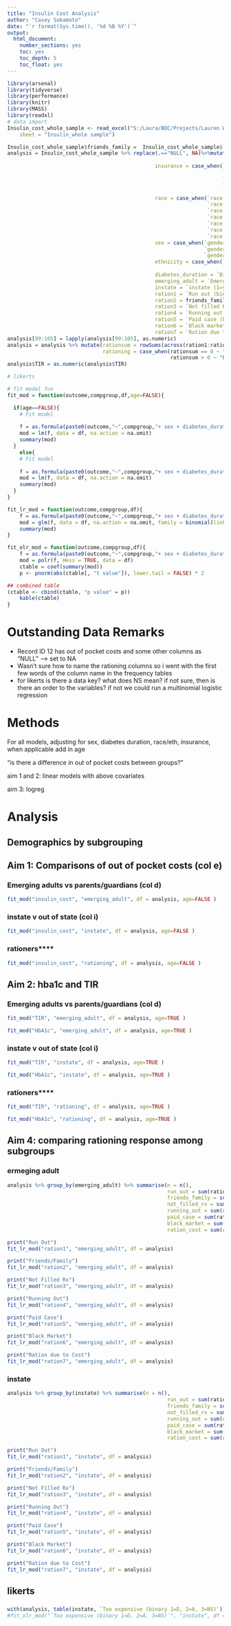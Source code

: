 ```yaml
---
title: "Insulin Cost Analysis"
author: "Casey Sakamoto"
date: "`r format(Sys.time(), '%d %B %Y')`"
output:
  html_document:
    number_sections: yes
    toc: yes
    toc_depth: 5
    toc_float: yes
---
```


```r
library(arsenal)
library(tidyverse)
library(performance)
library(knitr)
library(MASS)
library(readxl)
# data import
Insulin_cost_whole_sample <- read_excel("S:/Laura/BDC/Projects/Lauren Waterman/Insulin cost analysis/Insulin_cost_whole sample.xlsx", 
    sheet = "Insulin_whole sample")

```

```r

Insulin_cost_whole_sample$friends_family =  Insulin_cost_whole_sample$`Friends/Family (binary: 0=0, 1=any)`
analysis = Insulin_cost_whole_sample %>% replace(.=="NULL", NA)%>%mutate(insulin_cost = case_when(`Cost per month` == "NULL" ~ NA_real_,
                                                                         TRUE ~ as.numeric(`Cost per month`)),
                                                insurance = case_when(`insurance_type (3=private, 2=public, 1=tricare, 4=other, 5=none, 6=unsure)` == 3 ~ "Private",
                                                                      `insurance_type (3=private, 2=public, 1=tricare, 4=other, 5=none, 6=unsure)` == 2 ~ "Public",
                                                                      `insurance_type (3=private, 2=public, 1=tricare, 4=other, 5=none, 6=unsure)` == 1 ~ "Tricare",
                                                                      `insurance_type (3=private, 2=public, 1=tricare, 4=other, 5=none, 6=unsure)` == 4 ~ "Other",
                                                                      `insurance_type (3=private, 2=public, 1=tricare, 4=other, 5=none, 6=unsure)` == 6 ~ "Unsure"),
                                                race = case_when(`race (0=w, 1=b, 2=Asian, 3=native hawaiian, 4=american indian, 5=multiple, 6=?)` == 0 ~"White",
                                                                 `race (0=w, 1=b, 2=Asian, 3=native hawaiian, 4=american indian, 5=multiple, 6=?)` == 1 ~"Black",
                                                                 `race (0=w, 1=b, 2=Asian, 3=native hawaiian, 4=american indian, 5=multiple, 6=?)` == 2 ~"Asian",
                                                                 `race (0=w, 1=b, 2=Asian, 3=native hawaiian, 4=american indian, 5=multiple, 6=?)` == 3 ~"Native Hawaiian",
                                                                 `race (0=w, 1=b, 2=Asian, 3=native hawaiian, 4=american indian, 5=multiple, 6=?)` == 4 ~"American Indian",
                                                                 `race (0=w, 1=b, 2=Asian, 3=native hawaiian, 4=american indian, 5=multiple, 6=?)` == 5 ~"Multiple",
                                                                 `race (0=w, 1=b, 2=Asian, 3=native hawaiian, 4=american indian, 5=multiple, 6=?)` == 6 ~"Unknown"),
                                                sex = case_when(`gender (1=m, 2=f, 3=o)` == 1 ~ "Male",
                                                                `gender (1=m, 2=f, 3=o)` == 2 ~ "Female",
                                                                `gender (1=m, 2=f, 3=o)` == 3 ~ "Other"),
                                                ethnicity = case_when(`ethnicity (0=H, 1=NH)`== 0 ~ "Hispanic",
                                                                      `ethnicity (0=H, 1=NH)` == 1 ~ "Nonhispanic"),
                                                diabetes_duration = `Diabetes duration`,
                                                emerging_adult = `Emerging Adult`,
                                                instate = `instate (1=yes)`,
                                                ration1 = `Run out (binary: 0=0, 1=any)`,
                                                ration2 = friends_family,
                                                ration3 = `Not filled Rx: cost (binary: 0=0, 1=any)`,
                                                ration4 = `Running out (binary: 0=0, 1=any)`, 
                                                ration5 = `Paid case (binary: 0=0, 1=any)`,
                                                ration6 = `Black market insulin (binary: 0=0, 1=any)`,
                                                ration7 = `Ration due to cost (binary: 0=0, 1=any)`) %>%  filter(!is.na(record_id))
analysis[99:105] = lapply(analysis[99:105], as.numeric)
analysis = analysis %>% mutate(rationsum = rowSums(across(ration1:ration7)),
                               rationing = case_when(rationsum == 0 ~ "Non Rationer",
                                                     rationsum > 0 ~ "Rationer"))
analysis$TIR = as.numeric(analysis$TIR)

# likerts 
```

```r
# fit model fun
fit_mod = function(outcome,compgroup,df,age=FALSE){

  if(age==FALSE){
    # Fit model
    
    f = as.formula(paste0(outcome,"~",compgroup,"+ sex + diabetes_duration + race + ethnicity + insurance"))
    mod = lm(f, data = df, na.action = na.omit)
    summary(mod)
  }
    else{
    # Fit model
    
    f = as.formula(paste0(outcome,"~",compgroup,"+ sex + diabetes_duration + race + ethnicity + insurance + age"))
    mod = lm(f, data = df, na.action = na.omit)
    summary(mod)
  }
}

fit_lr_mod = function(outcome,compgroup,df){
    f = as.formula(paste0(outcome,"~",compgroup,"+ sex + diabetes_duration + race + ethnicity + insurance"))
    mod = glm(f, data = df, na.action = na.omit, family = binomial(link='logit'))
    summary(mod)
}

fit_olr_mod = function(outcome,compgroup,df){
    f = as.formula(paste0(outcome,"~",compgroup,"+ sex + diabetes_duration + race + ethnicity + insurance"))
    mod = polr(f, Hess = TRUE, data = df)
    ctable = coef(summary(mod))
    p <- pnorm(abs(ctable[, "t value"]), lower.tail = FALSE) * 2

## combined table
(ctable <- cbind(ctable, "p value" = p))
    kable(ctable)
}

```
# Outstanding Data Remarks

- Record ID 12 has out of pocket costs and some other columns as "NULL" --> set to NA
- Wasn't sure how to name the rationing columns so i went with the first few words of the column name in the frequency tables
- for likerts is there a data key? what does NS mean? if not sure, then is there an order to the variables? if not we could run a multinomial logistic regression

# Methods

For all models, adjusting for sex, diabetes duration, race/eth, insurance, when applicable add in age

"is there a difference in out of pocket costs between groups?"

aim 1 and 2: linear models with above covariates

aim 3: logreg



# Analysis

## Demographics by subgrouping

## Aim 1: Comparisons of out of pocket costs (col e)

### Emerging adults vs parents/guardians (col d)

```r
fit_mod("insulin_cost", "emerging_adult", df = analysis, age=FALSE )
```

### instate v out of state (col i)

```r
fit_mod("insulin_cost", "instate", df = analysis, age=FALSE )
```

### rationers****

```r
fit_mod("insulin_cost", "rationing", df = analysis, age=FALSE )
```

## Aim 2: hba1c and TIR

### Emerging adults vs parents/guardians (col d)

```r
fit_mod("TIR", "emerging_adult", df = analysis, age=TRUE )
```

```r
fit_mod("HbA1c", "emerging_adult", df = analysis, age=TRUE )
```

### instate v out of state (col i)

```r
fit_mod("TIR", "instate", df = analysis, age=TRUE )
```

```r
fit_mod("HbA1c", "instate", df = analysis, age=TRUE )
```
### rationers****

```r
fit_mod("TIR", "rationing", df = analysis, age=TRUE )
```

```r
fit_mod("HbA1c", "rationing", df = analysis, age=TRUE )
```

## Aim 4: comparing rationing response among subgroups

### ermeging adult

```r
analysis %>% group_by(emerging_adult) %>% summarise(n = n(),
                                                    run_out = sum(ration1, na.rm = T),
                                                    friends_family = sum(ration2, na.rm = T),
                                                    not_filled_rx = sum(ration3, na.rm = T),
                                                    running_out = sum(ration4, na.rm = T),
                                                    paid_case = sum(ration5, na.rm = T),
                                                    black_market = sum(ration6, na.rm = T),
                                                    ration_cost = sum(ration7, na.rm = T))

print("Run Out")
fit_lr_mod("ration1", "emerging_adult", df = analysis)

print("Friends/Family")
fit_lr_mod("ration2", "emerging_adult", df = analysis)

print("Not Filled Rx")
fit_lr_mod("ration3", "emerging_adult", df = analysis)

print("Running Out")
fit_lr_mod("ration4", "emerging_adult", df = analysis)

print("Paid Case")
fit_lr_mod("ration5", "emerging_adult", df = analysis)

print("Black Market")
fit_lr_mod("ration6", "emerging_adult", df = analysis)

print("Ration due to Cost")
fit_lr_mod("ration7", "emerging_adult", df = analysis)

```

### instate

```r
analysis %>% group_by(instate) %>% summarise(n = n(),
                                                    run_out = sum(ration1, na.rm = T),
                                                    friends_family = sum(ration2, na.rm = T),
                                                    not_filled_rx = sum(ration3, na.rm = T),
                                                    running_out = sum(ration4, na.rm = T),
                                                    paid_case = sum(ration5, na.rm = T),
                                                    black_market = sum(ration6, na.rm = T),
                                                    ration_cost = sum(ration7, na.rm = T))

print("Run Out")
fit_lr_mod("ration1", "instate", df = analysis)

print("Friends/Family")
fit_lr_mod("ration2", "instate", df = analysis)

print("Not Filled Rx")
fit_lr_mod("ration3", "instate", df = analysis)

print("Running Out")
fit_lr_mod("ration4", "instate", df = analysis)

print("Paid Case")
fit_lr_mod("ration5", "instate", df = analysis)

print("Black Market")
fit_lr_mod("ration6", "instate", df = analysis)

print("Ration due to Cost")
fit_lr_mod("ration7", "instate", df = analysis)
```

## likerts

###

```r
with(analysis, table(instate, `Too expensive (binary 1=D, 2=A, 3=NS)`))
#fit_olr_mod("`Too expensive (binary 1=D, 2=A, 3=NS)`", "instate", df = analysis)
```
